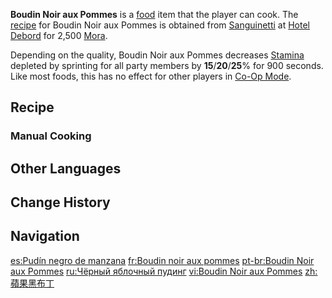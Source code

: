 {{Food Infobox
|id              = 108595
|description     = A traditional Fontainian dish.
|desc_suspicious = It seems too much oil was accidentally added, creating an extremely greasy product dripping in the stuff. If you can think of a good way to absorb and remove the excess oil, it might become edible.
|desc_basic      = Fry the apple slices and blood sausage slices separately and serve them on a plate with sauce. Judging by the name of this dish, tourists from other nations often think it should be a dessert, while Boudin Noir is actually just a name for blood sausage.
|desc_delicious  = A perfect combination, with the sweet fragrance of the apples neutralizing the fat of the blood sausage. An enticing, slightly burnt smell wafts upwards from the plate, and the eyes of those who see it light up as they shout with joy and anticipation.
|type            = Adventurer's Dishes
|effectType      = Stamina Reduction
|effect          = Decreases all party members' sprinting Stamina consumption by (var1)% for 900s.
|eff_att1        = Stamina
|eff_att2        = Sprinting Stamina
|eff_suspicious1 = 15
|eff_basic1      = 20
|eff_delicious1  = 25
|quality         = 2
|region          = Fontaine
|variant         = 
|recipe          = Sold by [[Sanguinetti]]
}}
'''Boudin Noir aux Pommes''' is a [[food]] item that the player can cook. The [[recipe]] for Boudin Noir aux Pommes is obtained from [[Sanguinetti]] at [[Hotel Debord]] for 2,500 [[Mora]].

Depending on the quality, Boudin Noir aux Pommes decreases [[Stamina]] depleted by sprinting for all party members by '''15'''/'''20'''/'''25'''% for 900 seconds. Like most foods, this has no effect for other players in [[Co-Op Mode]].

==Recipe==
{{Recipe
|type = Cooking
|Apple = 2
|Raw Meat = 1
|Butter = 1
|sort = Apple;Raw Meat;Butter
}}

===Manual Cooking===
{{Manual Cooking}}
<!--
==Trivia==
*
==Gallery==
-->
==Other Languages==
{{Other Languages
|en      = Boudin Noir aux Pommes
|en_lang = fr
|en_tl   = Black Pudding with Apples
|zhs     = 苹果黑布丁
|zhs_rm  = Píngguǒ Hēibùdīng
|zht     = 蘋果黑布丁
|zht_rm  = Píngguǒ Hēibùdīng
|zh_tl   = Apple Black Pudding
|ja      = ポム・ブラック・プティング
|ja_rm   = Pomu Burakku Putingu
|ja_tl   = Pomme Black Pudding
|ko      = 블랙 푸딩
|ko_tl   = Black Pudding
|es      = Pudín negro de manzana
|es_tl   = Apple Black Pudding
|fr      = Boudin noir aux pommes
|fr_tl   = {{w|Boudin|Boudin Noir}} with Apples
|ru      = Чёрный яблочный пудинг
|ru_tl   = Black Apple Pudding
|th      = Boudin Noir aux Pommes
|vi      = Boudin Noir aux Pommes
|de      = Boudin noir aux pommes
|id      = Boudin Noir aux Pommes
|pt      = Boudin Noir aux Pommes
|tr      = Elmalı Siyah Puding
|tr_tl   = Black Pudding with Apples
|it      = Boudin noir aux pommes
}}

==Change History==
{{Change History|4.1}}

==Navigation==
{{Food Navbox}}

[[es:Pudín negro de manzana]]
[[fr:Boudin noir aux pommes]]
[[pt-br:Boudin Noir aux Pommes]]
[[ru:Чёрный яблочный пудинг]]
[[vi:Boudin Noir aux Pommes]]
[[zh:蘋果黑布丁]]